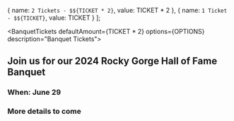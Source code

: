 
  { name: `2 Tickets - $${TICKET * 2}`, value: TICKET * 2 },
  {
    name: `1 Ticket - $${TICKET}`,
    value: TICKET
  }
];

<BanquetTickets defaultAmount={TICKET * 2} options={OPTIONS} description="Banquet Tickets">

## Join us for our 2024 Rocky Gorge Hall of Fame Banquet

### When: June 29

### More details to come

</BanquetTickets>